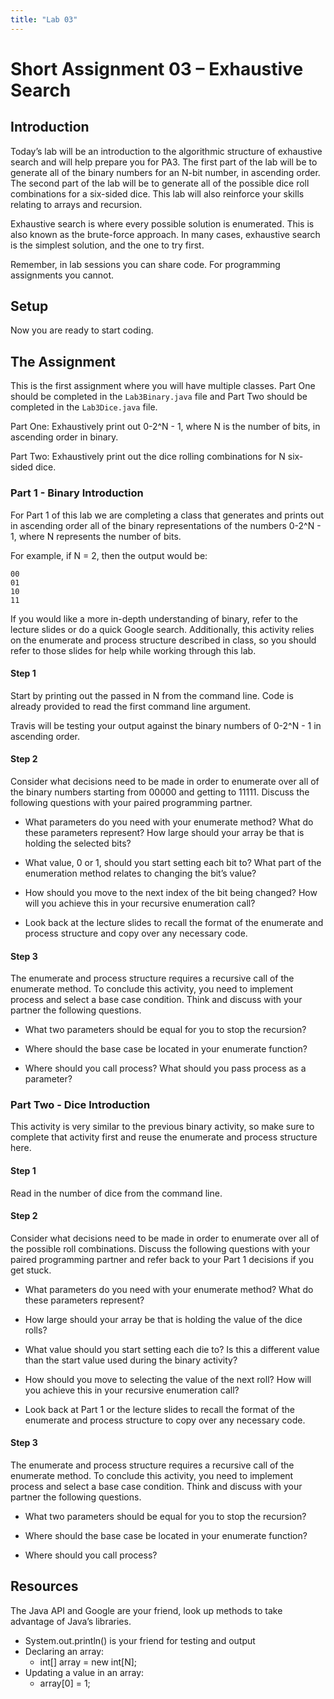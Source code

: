 ```yaml
---
title: "Lab 03"
---
```


# Short Assignment 03 -- Exhaustive Search

## Introduction 

Today's lab will be an introduction to the algorithmic structure of exhaustive
search and will help prepare you for PA3. The first part of the lab will be
to generate all of the binary numbers for an N-bit number, in ascending order. 
The second part of the lab will be to generate all of the possible dice roll
combinations for a six-sided dice. This lab will also reinforce your skills 
relating to arrays and recursion. 

Exhaustive search is where every possible solution is enumerated. This is also
known as the brute-force approach. In many cases, exhaustive search is the simplest
solution, and the one to try first.

Remember, in lab sessions you can share code. For programming assignments you cannot.

## Setup 



Now you are ready to start coding. 

## The Assignment

This is the first assignment where you will have multiple classes. Part One should
be completed in the `Lab3Binary.java` file and Part Two should be completed in the
`Lab3Dice.java` file. 

Part One: Exhaustively print out 0-2^N - 1, where N is the number of bits, in ascending
order in binary.  	

Part Two: Exhaustively print out the dice rolling combinations for N six-sided dice. 

### Part 1 - Binary Introduction 

For Part 1 of this lab we are completing a class that 
generates and prints out in ascending order all of the binary representations 
of the numbers 0-2^N - 1, where N represents the number of bits. 

For example, if N = 2, then the output would be:
```
00
01
10
11
``` 

If you would like a more in-depth understanding of binary, refer to the lecture 
slides or do a quick Google search. Additionally, this activity relies on the 
enumerate and process structure described in class, so you should refer to those 
slides for help while working through this lab. 

#### Step 1 

Start by printing out the passed in N from the command line.  Code is
already provided to read the first command line argument.

Travis will be testing your output against the binary numbers of 0-2^N - 1 in 
ascending order.

#### Step 2 

Consider what decisions need to be made in order to enumerate over all of the 
binary numbers starting from 00000 and getting to 11111. Discuss the following
questions with your paired programming partner. 

* What parameters do you need with your enumerate method? What do these parameters
represent? How large should your array be that is holding the selected bits? 

* What value, 0 or 1, should you start setting each bit to? What part of the 
enumeration method relates to changing the bit's value? 

* How should you move to the next index of the bit being changed? How will
you achieve this in your recursive enumeration call? 

* Look back at the lecture slides to recall the format of the enumerate and 
process structure and copy over any necessary code. 

#### Step 3

The enumerate and process structure requires a recursive call of the enumerate 
method. To conclude this activity, you need to implement process and select
a base case condition. Think and discuss with your partner the following 
questions. 

* What two parameters should be equal for you to stop the recursion? 

* Where should the base case be located in your enumerate function? 

* Where should you call process? What should you pass process as a parameter? 

### Part Two - Dice Introduction 

This activity is very similar to the previous binary activity, so make 
sure to complete that activity first and 
reuse the enumerate and process structure here. 

#### Step 1 

Read in the number of dice from the command line. 

#### Step 2 

Consider what decisions need to be made in order to enumerate over all of the 
possible roll combinations. Discuss the following questions with your paired 
programming partner and refer back to your Part 1 decisions if you get stuck.  

* What parameters do you need with your enumerate method? What do these parameters
represent? 

* How large should your array be that is holding the value of the dice rolls? 

* What value should you start setting each die to? Is this a different value than 
the start value used during the binary activity? 

* How should you move to selecting the value of the next roll? How will
you achieve this in your recursive enumeration call? 

* Look back at Part 1 or the lecture slides to recall the format of the enumerate 
and process structure to copy over any necessary code. 

#### Step 3

The enumerate and process structure requires a recursive call of the enumerate 
method. To conclude this activity, you need to implement process and select
a base case condition. Think and discuss with your partner the following 
questions. 

* What two parameters should be equal for you to stop the recursion? 

* Where should the base case be located in your enumerate function? 

* Where should you call process? 


## Resources

The Java API and Google are your friend, look up methods to take advantage of 
Java's libraries. 

* System.out.println() is your friend for testing and output 
* Declaring an array:
	* int[] array = new int[N]; 
* Updating a value in an array: 
	* array[0] = 1; 
